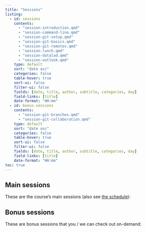 ```yaml
---
title: "Sessions"
listing:
  - id: sessions
    contents:
      - "session-introduction.qmd"
      - "session-command-line.qmd"
      - "session-git-setup.qmd"
      - "session-git-basics.qmd"
      - "session-git-remotes.qmd"
      - "session-lunch.qmd"
      - "session-datalad.qmd"
      - "session-outlook.qmd"
    type: default
    sort: "date asc"
    categories: false
    table-hover: true
    sort-ui: false
    filter-ui: false
    fields: [date, title, author, subtitle, categories, day]
    field-links: [title]
    date-format: "HH:mm"
  - id: bonus-sessions
    contents:
      - "session-git-branches.qmd"
      - "session-git-collaboration.qmd"
    type: default
    sort: "date asc"
    categories: false
    table-hover: true
    sort-ui: false
    filter-ui: false
    fields: [date, title, author, subtitle, categories, day]
    field-links: [title]
    date-format: "HH:mm"
toc: true
---
```


## Main sessions

These are the course's main sessions (also see [the schedule](../schedule.qmd)):

::: {#sessions}
:::

## Bonus sessions

These are bonus sessions that you / we can check out on-demand:

::: {#bonus-sessions}
:::